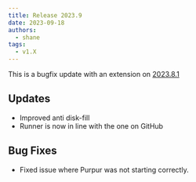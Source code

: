 ```yaml
---
title: Release 2023.9
date: 2023-09-18
authors:
  - shane
tags:
  - v1.X
---
```


This is a bugfix update with an extension on [2023.8.1](/releases/202381)

## Updates

- Improved anti disk-fill
- Runner is now in line with the one on GitHub

## Bug Fixes

- Fixed issue where Purpur was not starting correctly.
